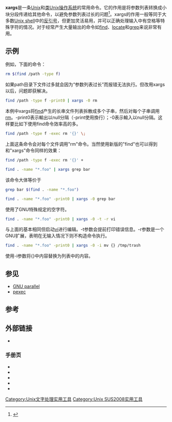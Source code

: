 {{noteTA
|G1=IT
}}
{{lowercase}}
'''xargs'''是一条[[Unix|Unix]]和[[类Unix|类Unix]][[操作系统|操作系统]]的常用命令。它的作用是将参数列表转换成小块分段传递给其他命令，以避免参数列表过长的问题<ref>{{Cite web |url=http://www.gnu.org/software/coreutils/faq/coreutils-faq.html#Argument-list-too-long |title=GNU Core Utilities FAQ |accessdate=2008-03-12 |archive-date=2020-11-11 |archive-url=https://web.archive.org/web/20201111173027/https://www.gnu.org/software/coreutils/faq/coreutils-faq.html#Argument-list-too-long |dead-url=no }}</ref>。xargs的作用一般等同于大多数[[Unix_shell|Unix shell]]中的[[反引号|反引号]]，但更加灵活易用，并可以正确处理输入中有空格等特殊字符的情况。对于经常产生大量输出的命令如[[find|find]]、[[locate|locate]]和[[grep|grep]]来说非常有用。

== 示例 ==
例如，下面的命令：
<syntaxhighlight lang=bash>rm $(find /path -type f)</syntaxhighlight>

如果path目录下文件过多就会因为“参数列表过长”而报错无法执行。但改用xargs以后，问题即获解决。
<syntaxhighlight lang=bash>find /path -type f -print0 | xargs -0 rm</syntaxhighlight>

本例中xargs将[[find|find]]产生的长串文件列表拆散成多个子串，然后对每个子串调用[[rm|rm]]。-print0表示輸出以null分隔（-print使用換行）；-0表示輸入以null分隔。这样要比如下使用find命令效率高的多。
<syntaxhighlight lang=bash>find /path -type f -exec rm '{}' \;</syntaxhighlight>

上面这条命令会对每个文件调用"rm"命令。当然使用新版的"find"也可以得到和"xargs"命令同样的效果：
<syntaxhighlight lang=bash>find /path -type f -exec rm '{}' +</syntaxhighlight>

<syntaxhighlight lang=bash>find . -name "*.foo" | xargs grep bar</syntaxhighlight>
该命令大体等价于
<syntaxhighlight lang=bash>grep bar $(find . -name "*.foo")</syntaxhighlight>

<syntaxhighlight lang=bash>find . -name "*.foo" -print0 | xargs -0 grep bar</syntaxhighlight>
使用了GNU特殊规定的空字符。

<syntaxhighlight lang=bash>find . -name "*.foo" -print0 | xargs -0 -t -r vi</syntaxhighlight>
与上面的基本相同但启动[[vi|vi]]进行编辑。-t参数会提前打印错误信息。-r参数是一个GNU扩展，表明在无输入情况下则不构造命令执行。

<syntaxhighlight lang=bash>find . -name "*.foo" -print0 | xargs -0 -i mv {} /tmp/trash</syntaxhighlight>
使用-i参数将{}中内容替换为列表中的内容。

==参见==
*[[GNU_parallel|GNU parallel]]
*[[pexec|pexec]]

== 参考 ==
{{reflist}}

== 外部链接 ==
* {{man|cu|xargs|SUS|construct argument lists and invoke utility}}

=== 手册页===
* {{Man/format|1|xargs|http://www.gnu.org/software/findutils/manual/html_node/find_html/Invoking-xargs.html||[[GNU|GNU]] [[Findutils|Findutils]]参考}}
* {{man|1|xargs|FreeBSD|construct argument list(s) and execute utility}}
* {{man|1|xargs|NetBSD|construct argument list(s) and execute utility}}
* {{man|1|xargs|OpenBSD|construct argument list(s) and execute utility}}
* {{man|1|xargs|Solaris|construct argument lists and invoke utility}}

{{Unix命令}}

[[Category:Unix文字处理实用工具|Category:Unix文字处理实用工具]]
[[Category:Unix_SUS2008实用工具|Category:Unix SUS2008实用工具]]